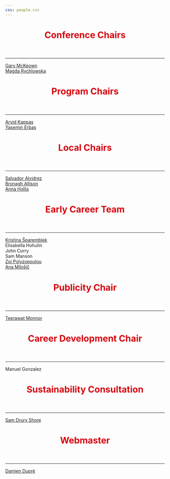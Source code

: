 ```yaml
---
css: people.css
---
```


<script src='assets/js/anime_photos.js'></script>
<script src="https://ajax.googleapis.com/ajax/libs/jquery/3.7.0/jquery.min.js"></script>

::: container
<header class="header show-on-scroll">

<h1 class="heading" style="color: #D6000D;">

Conference Chairs

</h1>

</header>
:::

<hr>

```{=HTML}
<section id="container">
    <div class="user-container">
        <!-- Card Conference Chairs-->
        <a href="https://go.qub.ac.uk/mckeown">
        <div id="garymckeown" class="card_team inline-photo3 show-on-scroll">
        <div class="hover_esp_team">Gary McKeown</div>
        </div>
        </a>
        
        <!-- Card Conference Chairs-->
        <a href="https://pure.qub.ac.uk/en/persons/magdalena-rychlowska">
        <div id="magdarychlowska" class="card_team inline-photo3 show-on-scroll">
        <div class="hover_esp_team">Magda Rychlowska</div>
        </div>
        </a>
    </div>
</section>
```

::: container
<header class="header show-on-scroll">

<h1 class="heading" style="color: #D6000D;">

Program Chairs

</h1>

</header>
:::

<hr>

```{=HTML}
<section id="container">
    <div class="user-container">
        <!-- Card Program Chairs-->
        <a href="https://info.constructor.university/leadership/arvid-kappas-dean">
        <div id="arvidkappas" class="card_team inline-photo3 show-on-scroll">
        <div class="hover_esp_team">Arvid Kappas</div>
        </div>
        </a>
        
        <!-- Card Program Chairs-->
        <a href="https://www.tilburguniversity.edu/staff/y-i-erbas">
        <div id="yaseminerbas" class="card_team inline-photo3 show-on-scroll">
        <div class="hover_esp_team">Yasemin Erbas</div>
        </div>
        </a>
    </div>
</section>
```

::: container
<header class="header show-on-scroll">

<h1 class="heading" style="color: #D6000D;">

Local Chairs

</h1>

</header>
:::

<hr>

```{=HTML}
<section id="container">
    <div class="user-container">
        <!-- Card Local Chairs-->
        <a href="https://pure.qub.ac.uk/en/persons/salvador-alvidrez">
        <div id="salvadoralvidrez" class="card_team inline-photo3 show-on-scroll">
        <div class="hover_esp_team">Salvador Alvidrez</div>
        </div>
        </a>
        
        <!-- Card Local Chairs-->
        <a href="https://pure.qub.ac.uk/en/persons/bronagh-allison">
        <div id="bronaghallison" class="card_team inline-photo3 show-on-scroll">
        <div class="hover_esp_team">Bronagh Allison</div>
        </div>
        </a>
        
        <!-- Card Local Chairs-->
        <a href="https://www.linkedin.com/in/anna-hollis-197978165/">
        <div id="annahollis" class="card_team inline-photo3 show-on-scroll">
        <div class="hover_esp_team">Anna Hollis</div>
        </div>
        </a>
    </div>
</section>
```

::: container
<header class="header show-on-scroll">

<h1 class="heading" style="color: #D6000D;">

Early Career Team

</h1>

</header>
:::

<hr>

```{=HTML}
<section id="container">
    <div class="user-container">
        <!-- Card EC Team-->
        <a href="https://www.linkedin.com/in/ksparemblek">
        <div id="kristinasparemblek" class="card_team inline-photo3 show-on-scroll">
        <div class="hover_esp_team">Kristina Šparemblek</div>
        </div>
        </a>
        
        <!-- Card EC Team-->
        <div id="elisabellahohulin" class="card_team inline-photo3 show-on-scroll">
        <div class="hover_esp_team">Elisabella Hohulin</div>
        </div>
        </a>
        
        <!-- Card EC Team-->
        <div id="johncurry" class="card_team inline-photo3 show-on-scroll">
        <div class="hover_esp_team">John Curry</div>
        </div>
        </a>
        
        <!-- Card EC Team-->
        <div id="sammanson" class="card_team inline-photo3 show-on-scroll">
        <div class="hover_esp_team">Sam Manson</div>
        </div>
        </a>
        
        <!-- Card EC Team-->
        <a href="https://www.linkedin.com/in/zoi-polyzopoulou-11710723a/">
        <div id="zoipolizop" class="card_team inline-photo3 show-on-scroll">
        <div class="hover_esp_team">Zoi Polyzopoulou</div>
        </div>
        </a>
        
        <!-- Card EC Team-->
        <a href="https://www.linkedin.com/in/ana-milo%C5%A1i%C4%8D-932461255">
        <div id="anamilosic" class="card_team inline-photo3 show-on-scroll">
        <div class="hover_esp_team">Ana Milošič</div>
        </div>
        </a>
    </div>
</section>
```

::: container
<header class="header show-on-scroll">

<h1 class="heading" style="color: #D6000D;">

Publicity Chair

</h1>

</header>
:::

<hr>

```{=HTML}
<section id="container">
    <div class="user-container">
        <a href="https://www.unige.ch/fapse/mmef/team/teerawat-monnor">
        <div id="teerawatmonnor" class="card_team inline-photo3 show-on-scroll">
        <div class="hover_esp_team">Teerawat Monnor</div>
        </div>
        </a>
    </div>
</section>
```

::: container
<header class="header show-on-scroll">

<h1 class="heading" style="color: #D6000D;">

Career Development Chair

</h1>

</header>
:::

<hr>

```{=HTML}
<section id="container">
    <div class="user-container">
        <div id="manuelgonzalez" class="card_team inline-photo3 show-on-scroll">
          <div class="hover_esp_team">Manuel Gonzalez</div>
        </div>
        </a>
    </div>
</section>
```

::: container
<header class="header show-on-scroll">

<h1 class="heading" style="color: #D6000D;">

Sustainability Consultation

</h1>

</header>
:::

<hr>

```{=HTML}
<section id="container">
    <div class="user-container">
        <a href="https://www.linkedin.com/in/samantha-drury-shore-51l/">
        <div id="samdruryshore" class="card_team inline-photo3 show-on-scroll">
          <div class="hover_esp_team">Sam Drury Shore</div>
        </div>
        </a>
    </div>
</section>
```

::: container
<header class="header show-on-scroll">

<h1 class="heading" style="color: #D6000D;">

Webmaster

</h1>

</header>
:::

<hr>

```{=HTML}
<section id="container">
    <div class="user-container">
        <!-- Card EC Team-->
        <a href="https://business.dcu.ie/staff/dr-damien-dupre">
        <div id="damiendupre" class="card_team inline-photo3 show-on-scroll">
        <div class="hover_esp_team">Damien Dupré</div>
        </div>
        </a>
    </div>
</section>
```